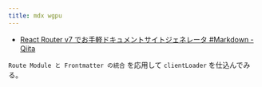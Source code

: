 ```yaml
---
title: mdx wgpu
---
```


- [React Router v7 でお手軽ドキュメントサイトジェネレータ #Markdown - Qiita](https://qiita.com/_ytori/items/6479e5263ec167e0957b#route-module-)

`Route Module と Frontmatter の統合` を応用して `clientLoader` を仕込んでみる。


